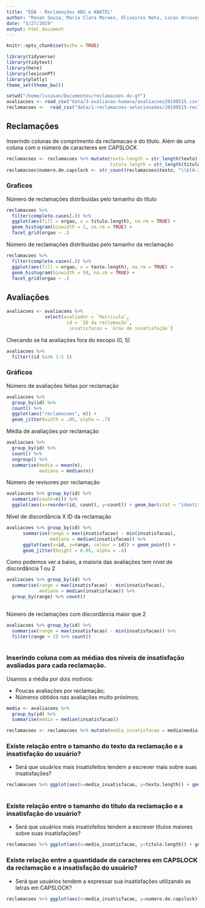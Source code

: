 ```yaml
---
title: "EDA - Reclamações ANS e ANATEL"
author: "Ronan Souza, Maria Clara Moraes, Oliveiros Neto, Lucas Arcoverde"
date: "5/27/2019"
output: html_document
---
```


```r
knitr::opts_chunk$set(echo = TRUE)
```

```r
library(tidyverse)
library(tidytext)
library(here)
library(lexiconPT)
library(plotly)
theme_set(theme_bw())
```

```r
setwd("/home/lucasan/Documentos/reclamacoes-do-gf")
avaliacoes <- read_csv("data/3-avaliacao-humana/avaliacoes20190515.csv")
reclamacoes <-  read_csv("data/1-reclamacoes-selecionadas/20190515-reclamacoes-selecionadas.csv")
```

## Reclamações

Inserindo colunas de comprimento da reclamacao e do titulo. Além de uma coluna com o número de caracteres em CAPSLOCK

```r
reclamacoes <- reclamacoes %>% mutate(texto.length = str_length(texto),
                                      titulo.length = str_length(titulo))
reclamacoes$numero.de.capslock <- str_count(reclamacoes$texto, "\\b[A-Z]{2,}\\b")
```

### Graficos

Número de reclamações distribuidas pelo tamanho do título
```r
reclamacoes %>% 
  filter(complete.cases(.)) %>% 
  ggplot(aes(fill = orgao, x = titulo.length), na.rm = TRUE) + 
  geom_histogram(binwidth = 2, na.rm = TRUE) + 
  facet_grid(orgao ~ .)

```

Número de reclamações distribuidas pelo tamanho da reclamação
```r
reclamacoes %>% 
  filter(complete.cases(.)) %>% 
  ggplot(aes(fill = orgao, x = texto.length), na.rm = TRUE) + 
  geom_histogram(binwidth = 50, na.rm = TRUE) + 
  facet_grid(orgao ~ .)
```



## Avaliações

```r
avaliacoes <- avaliacoes %>% 
              select(avaliador = `Matricula`, 
                      id = `ID da reclamação`, 
                       insatisfacao = `Grau de insatisfação`)
```

Checando se há avaliações fora do escopo (0, 5)

```r
avaliacoes %>% 
  filter((id %in% 1:5 ))
```

### Gráficos

Número de avaliações feitas por reclamação
```r
avaliacoes %>% 
  group_by(id) %>% 
  count() %>% 
  ggplot(aes("reclamacoes", n)) + 
  geom_jitter(width = .05, alpha = .7)
```

Média de avaliações por reclamação
```r
avaliacoes %>% 
  group_by(id) %>% 
  count() %>%
  ungroup() %>% 
  summarise(media = mean(n), 
            mediana = median(n))
```

Número de revisores por reclamação
```r
avaliacoes %>% group_by(id) %>% 
  summarize(count=n()) %>% 
  ggplot(aes(x=reorder(id, count), y=count)) + geom_bar(stat = "identity")
```

Nível de discordância X ID da reclamação
```r
avaliacoes %>% group_by(id) %>% 
      summarise(range = max(insatisfacao) - min(insatisfacao),
                mediana = median(insatisfacao)) %>% 
      ggplot(aes(x=id, y=range, colour = id)) + geom_point() +
      geom_jitter(height = 0.05, alpha = .4)
```


Como podemos ver a baixo, a maioria das avaliações tem nível de discordância 1 ou 2
```r
avaliacoes %>% group_by(id) %>% 
  summarise(range = max(insatisfacao) - min(insatisfacao),
            mediana = median(insatisfacao)) %>% 
  group_by(range) %>% count()
 
```

Número de reclamações com discordância maior que 2
```r
avaliacoes %>% group_by(id) %>% 
  summarise(range = max(insatisfacao) - min(insatisfacao)) %>% 
  filter(range > 2) %>% count() 
 
```
  

### Inserindo coluna com as médias dos níveis de insatisfação avaliadas para cada reclamação.

Usamos a média por dois motivos:

- Poucas avaliações por reclamação;
- Números obtidos nas avaliações muito próximos;

```r
media <- avaliacoes %>%
  group_by(id) %>%
  summarise(media = median(insatisfacao))

reclamacoes <- reclamacoes %>% mutate(media_insatisfacao = media$media)

```

### Existe relação entre o tamanho do texto da reclamação e a insatisfação do usuário?

- Será que usuários mais insatisfeitos tendem a escrever mais sobre suas insatisfações?

```r
reclamacoes %>% ggplot(aes(x=media_insatisfacao, y=texto.length)) + geom_point()
  
```

### Existe relação entre o tamanho do titulo da reclamação e a insatisfação do usuário?

- Será que usuários mais insatisfeitos tendem a escrever títulos maiores sobre suas insatisfações?

```r
reclamacoes %>% ggplot(aes(x=media_insatisfacao, y=titulo.length)) + geom_point()

```

  
### Existe relação entre a quantidade de caracteres em CAPSLOCK da reclamação e a insatisfação do usuário?

- Será que usuários tendem a expressar sua insatisfações utilizando as letras em CAPSLOCK?

```r
reclamacoes %>% ggplot(aes(x=media_insatisfacao, y=numero.de.capslock)) + geom_point()

```

